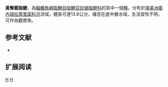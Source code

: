 {{Speciesbox 
| genus = Serrasalmus
| species = irritans
| status = NE
| status_system = IUCN3.1
| authority =  [[Peters|Peters]], 1887
| synonyms = *''Serrasalmo irritans''<br /><small>Peters, 1877</small>
*''Serrasalmus fernandezi''<br /><small>Fernundez-Yupez, 1965</small>
}}
'''黃臀鋸脂鯉'''，為[[輻鰭魚綱|輻鰭魚綱]][[脂鯉目|脂鯉目]][[脂鯉亞目|脂鯉亞目]][[锯脂鲤科|锯脂鲤科]]的其中一個[[種|種]]。分布於[[南美洲|南美洲]][[委內瑞拉|委內瑞拉]][[奧里諾科河|奧里諾科河]]流域，體長可達13.8公分，棲息在底中層水域，生活習性不明，可作為觀賞魚。

==参考文献==
{{refbegin}}
*{{FishBase_species|genus=Serrasalmus|species=irritans|year=2014|month=1}}
{{refend}}

== 扩展阅读 ==
{{refbegin}}
{{wikispecies-inline|Serrasalmus irritans|黃臀鋸脂鯉}}
{{refend}}

{{Taxonbar|from=Q6412109}}

[[Category:觀賞魚|H]]
[[Category:鋸脂鯉屬|H]]


{{魚類小作品}}